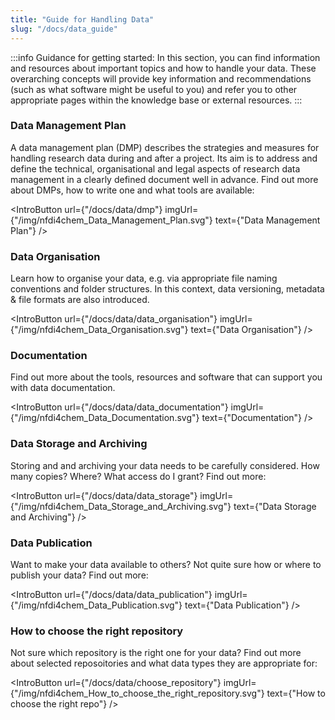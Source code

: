 ```yaml
---
title: "Guide for Handling Data"
slug: "/docs/data_guide"
---
```



:::info Guidance for getting started:
In this section, you can find information and resources about important topics and how to handle your data. These overarching concepts will provide key information and recommendations (such as what software might be useful to you) and refer you to other appropriate pages within the knowledge base or external resources.
:::


### Data Management Plan


A data management plan (DMP) describes the strategies and measures for handling research data during and after a project. Its aim is to address and define the technical, organisational and legal aspects of research data management in a clearly defined document well in advance. Find out more about DMPs, how to write one and what tools are available:

<IntroButton url={"/docs/data/dmp"} imgUrl={"/img/nfdi4chem_Data_Management_Plan.svg"} text={"Data Management Plan"} />

### Data Organisation

Learn how to organise your data, e.g. via appropriate file naming conventions and folder structures. In this context, data versioning, metadata & file formats are also introduced.

<IntroButton url={"/docs/data/data_organisation"} imgUrl={"/img/nfdi4chem_Data_Organisation.svg"} text={"Data Organisation"} />

### Documentation

Find out more about the tools, resources and software that can support you with data documentation.

<IntroButton url={"/docs/data/data_documentation"} imgUrl={"/img/nfdi4chem_Data_Documentation.svg"} text={"Documentation"} />

### Data Storage and Archiving

Storing and and archiving your data needs to be carefully considered. How many copies? Where? What access do I grant? Find out more:

<IntroButton url={"/docs/data/data_storage"} imgUrl={"/img/nfdi4chem_Data_Storage_and_Archiving.svg"} text={"Data Storage and Archiving"} />

### Data Publication

Want to make your data available to others? Not quite sure how or where to publish your data? Find out more:

<IntroButton url={"/docs/data/data_publication"} imgUrl={"/img/nfdi4chem_Data_Publication.svg"} text={"Data Publication"} />

### How to choose the right repository

Not sure which repository is the right one for your data? Find out more about selected reposoitories and what data types they are appropriate for:

<IntroButton url={"/docs/data/choose_repository"} imgUrl={"/img/nfdi4chem_How_to_choose_the_right_repository.svg"} text={"How to choose the right repo"} />